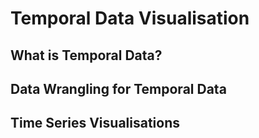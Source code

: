 # Temporal Data Visualisation

## What is Temporal Data?

## Data Wrangling for Temporal Data

## Time Series Visualisations